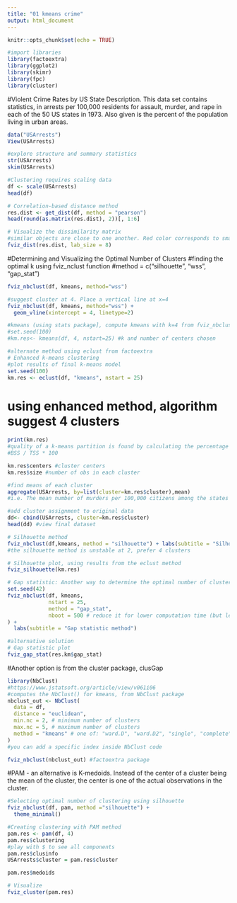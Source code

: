 ---
title: "01 kmeans crime"
output: html_document
---

```{r setup, include=FALSE}
knitr::opts_chunk$set(echo = TRUE)
```

```{r}
#import libraries
library(factoextra)
library(ggplot2)
library(skimr)
library(fpc)
library(cluster)
```

#Violent Crime Rates by US State Description. This data set contains statistics, in arrests per 100,000 residents for assault, murder, and rape in each of the 50 US states in 1973. Also given is the percent of the population living in urban areas.
```{r}
data("USArrests")
View(USArrests) 
```


```{r}
#explore structure and summary statistics
str(USArrests)
skim(USArrests)
```


```{r}
#Clustering requires scaling data
df <- scale(USArrests)
head(df)
```

```{r}
# Correlation-based distance method
res.dist <- get_dist(df, method = "pearson")
head(round(as.matrix(res.dist), 2))[, 1:6]

# Visualize the dissimilarity matrix
#similar objects are close to one another. Red color corresponds to small distance and blue color indicates big distance between observation.
fviz_dist(res.dist, lab_size = 8)
```

#Determining and Visualizing the Optimal Number of Clusters
#finding the optimal k using fviz_nclust function
#method = c("silhouette", "wss", "gap_stat")
```{r}
fviz_nbclust(df, kmeans, method="wss") 

#suggest cluster at 4. Place a vertical line at x=4
fviz_nbclust(df, kmeans, method="wss") + 
  geom_vline(xintercept = 4, linetype=2)
```
```{r}
#kmeans (using stats package], compute kmeans with k=4 from fviz_nbclust
#set.seed(100)
#km.res<- kmeans(df, 4, nstart=25) #k and number of centers chosen

#alternate method using eclust from factoextra
# Enhanced k-means clustering
#plot results of final k-means model
set.seed(100)
km.res <- eclust(df, "kmeans", nstart = 25)
```
# using enhanced method, algorithm suggest 4 clusters

```{r}
print(km.res) 
#quality of a k-means partition is found by calculating the percentage of the TSS "explained". the higher, the better, BSS is large and/or WSS is small. Calculate the quality of the partition as 
#BSS / TSS * 100

km.res$centers #cluster centers
km.res$size #number of obs in each cluster
```

```{r}
#find means of each cluster
aggregate(USArrests, by=list(cluster=km.res$cluster),mean)
#i.e. The mean number of murders per 100,000 citizens among the states in cluster 1 is 3.6.
```

```{r}
#add cluster assignment to original data
dd<- cbind(USArrests, cluster=km.res$cluster)
head(dd) #view final dataset
```

```{r}
# Silhouette method
fviz_nbclust(df,kmeans, method = "silhouette") + labs(subtitle = "Silhouette method")
#the silhouette method is unstable at 2, prefer 4 clusters

# Silhouette plot, using results from the eclust method
fviz_silhouette(km.res)
```

```{r}
# Gap statistic: Another way to determine the optimal number of clusters. compares the total intra-cluster variation for different values of k with their expected values for a distribution with no clustering.
set.seed(42)
fviz_nbclust(df, kmeans,
             nstart = 25,
             method = "gap_stat",
             nboot = 500 # reduce it for lower computation time (but less precise results)
) +
  labs(subtitle = "Gap statistic method")

#alternative solution
# Gap statistic plot
fviz_gap_stat(res.km$gap_stat)
```
#Another option is from the cluster package, clusGap

```{r}
library(NbClust)
#https://www.jstatsoft.org/article/view/v061i06
#computes the NbClust() for kmeans, from NbClust package
nbclust_out <- NbClust(
  data = df,
  distance = "euclidean",
  min.nc = 2, # minimum number of clusters
  max.nc = 5, # maximum number of clusters
  method = "kmeans" # one of: "ward.D", "ward.D2", "single", "complete", "average", "mcquitty", "median", "centroid", "kmeans"
)
#you can add a specific index inside NbClust code

fviz_nbclust(nbclust_out) #factoextra package
```

#PAM - an alternative is K-medoids. Instead of the center of a cluster being the mean of the cluster, the center is one of the actual observations in the cluster. 
```{r}
#Selecting optimal number of clustering using silhouette
fviz_nbclust(df, pam, method ="silhouette") +
  theme_minimal()
```


```{r}
#Creating clustering with PAM method
pam.res <- pam(df, 4)
pam.res$clustering  
#play with $ to see all components
pam.res$clusinfo 
USArrests$cluster = pam.res$cluster

pam.res$medoids
```

```{r}
# Visualize
fviz_cluster(pam.res)
```

